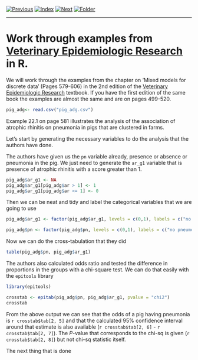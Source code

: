 [![Previous](../../img/previous.png)](../lesson5/lesson5_3.html)
[![Index](../../img/home.png)](../../index.html)
[![Next](../../img/next.png)](lesson6_2.html)
[![Folder](../../img/folder.png)](./)

---

# Work through examples from [Veterinary Epidemiologic Research](http://www.upei.ca/ver/) in R.

We will work through the examples from the chapter on 'Mixed models for
discrete data' (Pages 579-606) in the 2nd edition of the
[Veterinary Epidemiologic Research](http://www.upei.ca/ver/)
textbook. If you have the first edition of the same book the examples
are almost the same and are on pages 499-520.



```r
pig_adg<- read.csv("pig_adg.csv")

```

Example 22.1 on page 581 illustrates the analysis of the association
of atrophic rhinitis on pneumonia in pigs that are clustered in
farms.

Let's start by generating the necessary variables to do the analysis
that the authors have done.

The authors have given us the `pn` variable already, presence or
absence or pneumonia in the pig. We just need to generate the `ar_g1`
variable that is presence of atrophic rhinitis with a score greater
than 1.

```r
pig_adg$ar_g1 <- NA
pig_adg$ar_g1[pig_adg$ar > 1] <- 1
pig_adg$ar_g1[pig_adg$ar <= 1] <- 0
```

Then we can be neat and tidy and label the categorical variables that
we are going to use

```r
pig_adg$ar_g1 <- factor(pig_adg$ar_g1, levels = c(0,1), labels = c("no atrophic", "yes atrophic"))

pig_adg$pn <- factor(pig_adg$pn, levels = c(0,1), labels = c("no pneumonia", "mild-severe pneumonia"))

```

Now we can do the cross-tabulation that they did

```r
table(pig_adg$pn, pig_adg$ar_g1)

```

The authors also calculated odds ratio and tested the difference in
proportions in the groups with a chi-square test. We can do that
easily with the `epitools` library

```r
library(epitools)

crosstab <- epitab(pig_adg$pn, pig_adg$ar_g1, pvalue = "chi2")
crosstab

```

From the above output we can see that the odds of a pig having
pneumonia is `r crosstab$tab[2, 5]` and that the calculated 95% confidence
interval around that estimate is also available (`r
crosstab$tab[2, 6]` - `r crosstab$tab[2, 7]`). The _P_-value that
corresponds to the chi-sq is given
(`r crosstab$tab[2, 8]`) but not chi-sq statistic itself.

The next thing that is done
